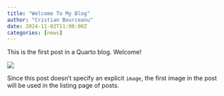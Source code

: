 ```yaml
---
title: "Welcome To My Blog"
author: "Cristian Bourceanu"
date: 2024-11-02T11:00:00Z
categories: [news]
---
```


This is the first post in a Quarto blog. Welcome!

![](thumbnail.jpg)

Since this post doesn't specify an explicit `image`, the first image in the post will be used in the listing page of posts.
